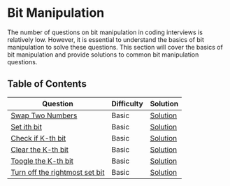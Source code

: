 # Bit Manipulation

The number of questions on bit manipulation in coding interviews is relatively low. However, it is essential to understand the basics of bit manipulation to solve these questions. This section will cover the basics of bit manipulation and provide solutions to common bit manipulation questions.

## Table of Contents

| Question                                                                      | Difficulty | Solution                                                    |
| ----------------------------------------------------------------------------- | ---------- | ----------------------------------------------------------- |
| [Swap Two Numbers](../bit-manipulation/swap-two-numbers.mdx)                  | Basic      | [Solution](../bit-manipulation/swap-two-numbers.mdx)        |
| [Set ith bit](../bit-manipulation/set-ith-bit.mdx)                            | Basic      | [Solution](../bit-manipulation/set-ith-bit.mdx)             |
| [Check if K-th bit](../bit-manipulation/Check-if-ith-bit-is-set.mdx)          | Basic      | [Solution](../bit-manipulation/Check-if-ith-bit-is-set.mdx) |
| [Clear the K-th bit](../bit-manipulation/clear-ith-bit.mdx)                   | Basic      | [Solution](../bit-manipulation/clear-ith-bit.mdx)           |
| [Toogle the K-th bit](../bit-manipulation/toggle-kth-bit.mdx)                 | Basic      | [Solution](../bit-manipulation/toggle-kth-bit.mdx)          |
| [Turn off the rightmost set bit](../bit-manipulation/remove-last-set-bit.mdx) | Basic      | [Solution](../bit-manipulation/remove-last-set-bit.mdx)     |
